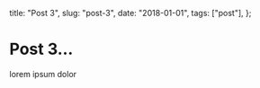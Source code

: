   title: "Post 3",
  slug: "post-3",
  date: "2018-01-01",
  tags: ["post"],
};

# Post 3...

lorem ipsum dolor
